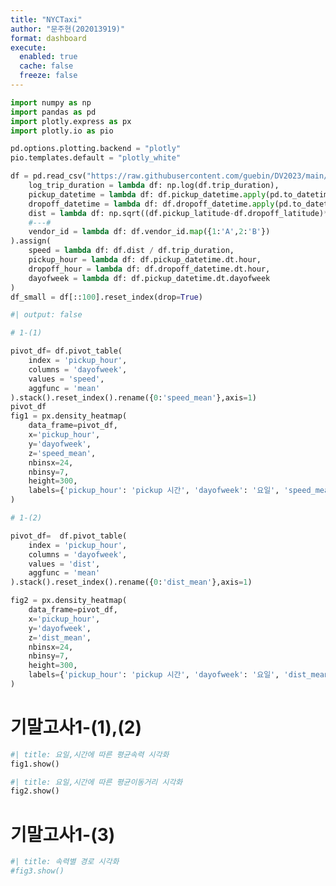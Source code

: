 ```yaml
---
title: "NYCTaxi"
author: "문주현(202013919)"
format: dashboard
execute: 
  enabled: true
  cache: false
  freeze: false
---
```


```python
import numpy as np
import pandas as pd
import plotly.express as px
import plotly.io as pio

pd.options.plotting.backend = "plotly"
pio.templates.default = "plotly_white"
```

```python
df = pd.read_csv("https://raw.githubusercontent.com/guebin/DV2023/main/posts/NYCTaxi.csv").assign(
    log_trip_duration = lambda df: np.log(df.trip_duration),
    pickup_datetime = lambda df: df.pickup_datetime.apply(pd.to_datetime),
    dropoff_datetime = lambda df: df.dropoff_datetime.apply(pd.to_datetime),
    dist = lambda df: np.sqrt((df.pickup_latitude-df.dropoff_latitude)**2 + (df.pickup_longitude-df.dropoff_longitude)**2),
    #---#
    vendor_id = lambda df: df.vendor_id.map({1:'A',2:'B'})
).assign(
    speed = lambda df: df.dist / df.trip_duration,
    pickup_hour = lambda df: df.pickup_datetime.dt.hour,
    dropoff_hour = lambda df: df.dropoff_datetime.dt.hour,
    dayofweek = lambda df: df.pickup_datetime.dt.dayofweek
)
df_small = df[::100].reset_index(drop=True)
```

```python
#| output: false

# 1-(1)

pivot_df= df.pivot_table(
    index = 'pickup_hour',
    columns = 'dayofweek',
    values = 'speed',
    aggfunc = 'mean'
).stack().reset_index().rename({0:'speed_mean'},axis=1)
pivot_df
fig1 = px.density_heatmap(
    data_frame=pivot_df, 
    x='pickup_hour',
    y='dayofweek',
    z='speed_mean',
    nbinsx=24,
    nbinsy=7,
    height=300,
    labels={'pickup_hour': 'pickup 시간', 'dayofweek': '요일', 'speed_mean': '평균속력'}
)

# 1-(2)

pivot_df=  df.pivot_table(
    index = 'pickup_hour',
    columns = 'dayofweek',
    values = 'dist',
    aggfunc = 'mean'
).stack().reset_index().rename({0:'dist_mean'},axis=1)

fig2 = px.density_heatmap(
    data_frame=pivot_df,
    x='pickup_hour',
    y='dayofweek',
    z='dist_mean',
    nbinsx=24,
    nbinsy=7,
    height=300,
    labels={'pickup_hour': 'pickup 시간', 'dayofweek': '요일', 'dist_mean': '평균거리'}
)

```

# 기말고사1-(1),(2)

```python
#| title: 요일,시간에 따른 평균속력 시각화        
fig1.show()
```

```python
#| title: 요일,시간에 따른 평균이동거리 시각화        
fig2.show()
```

# 기말고사1-(3)
```python
#| title: 속력별 경로 시각화   
#fig3.show()
```